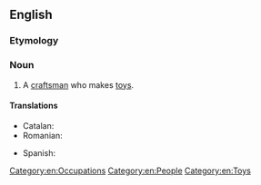 ==English==

===Etymology===
{{compound|en|toy|maker}}

===Noun===
{{en-noun}}

# A [[craftsman]] who makes [[toy]]s.

====Translations====
{{trans-top|craftsman who makes toys}}
* Catalan: {{t+|ca|joguinaire|m|f}}
* Romanian: {{t|ro|jucărier|m}}
{{trans-mid}}
* Spanish: {{t|es|jugetero|m}}
{{trans-bottom}}

[[Category:en:Occupations]]
[[Category:en:People]]
[[Category:en:Toys]]